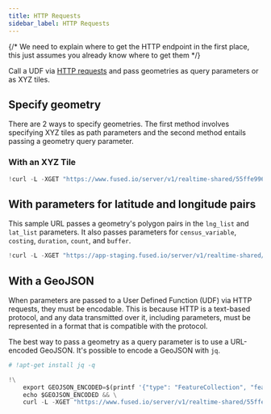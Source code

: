 ```yaml
---
title: HTTP Requests
sidebar_label: HTTP Requests
---
```


{/* We need to explain where to get the HTTP endpoint in the first place, this just assumes you already know where to get them */}

Call a UDF via [HTTP requests](/core-concepts/run/#http-requests) and pass geometries as query parameters or as XYZ tiles.

## Specify geometry

There are 2 ways to specify geometries. The first method involves specifying XYZ tiles as path parameters and the second method entails passing a geometry query parameter.

### With an XYZ Tile

```python showLineNumbers
!curl -L -XGET "https://www.fused.io/server/v1/realtime-shared/55ffe996fc2bd635cde3beda7e2632005e228798a1ef333297240b86af7d12a4/run/tiles/16/11242/26162?dtype_out_vector=csv"
```

## With parameters for latitude and longitude pairs

This sample URL passes a geometry's polygon pairs in the `lng_list` and `lat_list`
parameters. It also passes parameters for `census_variable`, `costing`, `duration`,
`count`, and `buffer`.

```python showLineNumbers
!curl -L -XGET "https://app-staging.fused.io/server/v1/realtime-shared/efff19cb8e3e12d0df1f307c0198384c746b961635d404eb1302cf15ad031485/run/file?dtype_out_vector=csv&census_variable=median household income&lng_list=-74.01, -74.010901, -74.000008, -73.98255, -73.9830327, -73.99468, -73.9905&lat_list=40.71021, 40.714353, 40.728349, 40.731949, 40.7150147, 40.7252, 40.730013&costing=auto&duration=20&count=TRUE&buffer=5"
```

## With a GeoJSON

When parameters are passed to a User Defined Function (UDF) via HTTP requests, they must be encodable. This is because HTTP is a text-based protocol, and any data transmitted over it, including parameters, must be represented in a format that is compatible with the protocol.

The best way to pass a geometry as a query parameter is to use a URL-encoded GeoJSON. It's possible to encode a GeoJSON with `jq`.

```python showLineNumbers
# !apt-get install jq -q
```

```python showLineNumbers
!\
    export GEOJSON_ENCODED=$(printf '{"type": "FeatureCollection", "features": [{"id": "0", "type": "Feature", "properties": {"x": 11243, "y": 26163, "z": 16}, "geometry": {"type": "Polygon", "coordinates": [[[-118.23486328125, 34.075412438417395], [-118.23486328125, 34.070862323766306], [-118.2403564453125, 34.070862323766306], [-118.2403564453125, 34.075412438417395], [-118.23486328125, 34.075412438417395]]]}}]}' | jq --slurp --raw-input --raw-output @uri) && \
    echo $GEOJSON_ENCODED && \
    curl -L -XGET "https://www.fused.io/server/v1/realtime-shared/55ffe996fc2bd635cde3beda7e2632005e228798a1ef333297240b86af7d12a4/run/file?dtype_out_vector=geojson&bbox=${GEOJSON_ENCODED}"
```
